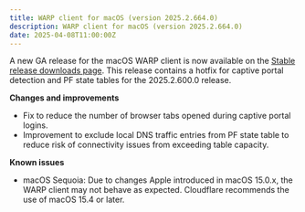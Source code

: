 ```yaml
---
title: WARP client for macOS (version 2025.2.664.0)
description: WARP client for macOS (version 2025.2.664.0)
date: 2025-04-08T11:00:00Z
---
```


A new GA release for the macOS WARP client is now available on the [Stable release downloads page](/cloudflare-one/connections/connect-devices/warp/download-warp/).   This release contains a hotfix for captive portal detection and PF state tables for the 2025.2.600.0 release.

**Changes and improvements**

- Fix to reduce the number of browser tabs opened during captive portal logins.
- Improvement to exclude local DNS traffic entries from PF state table to
reduce risk of connectivity issues from exceeding table capacity.

**Known issues**

- macOS Sequoia: Due to changes Apple introduced in macOS 15.0.x, the WARP
client may not behave as expected. Cloudflare recommends the use of macOS 15.4
or later.
